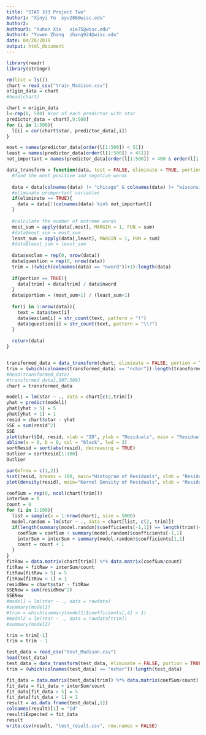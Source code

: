 ```yaml
---
title: "STAT 333 Project Two"
Author1: "Xinyi Yu  xyu286@wisc.edu"
Author2: 
Authour3: "Yuhan Xie   xie75@wisc.edu"  
Author4: "Yuwen Zhang  zhang924@wisc.edu"
date: 04/20/2019
output: html_document
---
```



```r
library(readr)
library(stringr)

rm(list = ls())
chart = read_csv("train_Madison.csv")
origin_data = chart
#head(chart)
```

```r
chart = origin_data
l<-rep(0, 500) #cor of each predictor with star
predictor_data = chart[,9:508]
for (i in 1:500){
  l[i] = cor(chart$star, predictor_data[,i])
}

most = names(predictor_data[order(l[1:500]) < 51])
least = names(predictor_data[order(l[1:500]) > 451])
not_important = names(predictor_data[order(l[1:500]) < 400 & order(l[1:500]) > 100])

data_transform = function(data, test = FALSE, eliminate = TRUE, portion = TRUE) {
  #find the most positive and negative words
  
  data = data[colnames(data) != "chicago" & colnames(data) != "wisconsin"]
  #eliminate unimportant variables
  if(eliminate == TRUE){
    data = data[!(colnames(data) %in% not_important)]
  }
  
  #calculate the number of extreme words
  most_sum = apply(data[,most], MARGIN = 1, FUN = sum)
  #data$most_sum = most_sum
  least_sum = apply(data[,least], MARGIN = 1, FUN = sum)
  #data$least_sum = least_sum
  
  data$exclam = rep(0, nrow(data))
  data$question = rep(0, nrow(data))
  trim = ((which(colnames(data) == "nword"))+1):length(data)
  
  if(portion == TRUE){
    data[trim] = data[trim] / data$nword
  }
  data$portion = (most_sum+1) / (least_sum+1)
  
  for(i in 1:nrow(data)){
    text = data$text[i]
    data$exclam[i] = str_count(text, pattern = "!")
    data$question[i] = str_count(text, pattern = "\\?")
  }
  
  return(data)
}


transformed_data = data_transform(chart, eliminate = FALSE, portion = TRUE)
trim = (which(colnames(transformed_data) == "nchar")):length(transformed_data)
#head(transformed_data)
#transformed_data[,507:509]
chart = transformed_data
```


```r
model1 = lm(star ~ ., data = chart[c(2,trim)])
yhat = predict(model1)
yhat[yhat > 5] = 5
yhat[yhat < 1] = 1
resid = chart$star - yhat
SSE = sum(resid^2)
SSE
plot(chart$Id, resid, xlab = "ID", ylab = "Residuals", main = "Residual Plot",pch = 23,bg = "red",cex = 1.2)
abline(a = 0, b = 0, col = "black", lwd = 3)
sortResid = sort(abs(resid), decreasing = TRUE)
Outlier = sortResid[1:100]
Outlier
```
  
```r
par(mfrow = c(1,2))
hist(resid, breaks = 100, main="Histogram of Residuals", xlab = "Residuals")
plot(density(resid), main="Kernel Density of Residuals", xlab = "Residuals")
```

```r
coefSum = rep(0, ncol(chart[trim]))
interSum = 0
count = 0
for (i in 1:100){
  list = sample(x = 1:nrow(chart), size = 5000)
  model.random = lm(star ~ ., data = chart[list, c(2, trim)])
  if(length(summary(model.random)$coefficients[-1,1]) == length(trim)){
    coefSum = coefSum + summary(model.random)$coefficients[-1,1]
    interSum = interSum + summary(model.random)$coefficients[1,1]
    count = count + 1
  }
}
fitRaw = data.matrix(chart[trim]) %*% data.matrix(coefSum/count)
fitRaw = fitRaw + interSum/count
fitRaw[fitRaw > 5] = 5
fitRaw[fitRaw < 1] = 1
residNew = chart$star - fitRaw
SSENew = sum(residNew^2)
SSENew
#model1 = lm(star ~ ., data = rawdata)
#summary(model1)
#trim = which(summary(model1)$coefficients[,4] < 1)
#model2 = lm(star ~ ., data = rawdata[trim])
#summary(model2)

```


```r
trim = trim[-1]
trim = trim - 1

test_data = read_csv("test_Madison.csv")
head(test_data)
test_data = data_transform(test_data, eliminate = FALSE, portion = TRUE)
trim = (which(colnames(test_data) == "nchar")):length(test_data)
```

```r
fit_data = data.matrix(test_data[trim]) %*% data.matrix(coefSum/count)
fit_data = fit_data + interSum/count
fit_data[fit_data > 5] = 5
fit_data[fit_data < 1] = 1
result = as.data.frame(test_data[,1])
colnames(result)[1] = "Id"
result$Expected = fit_data
result
write.csv(result, "test_result.csv", row.names = FALSE)
```
